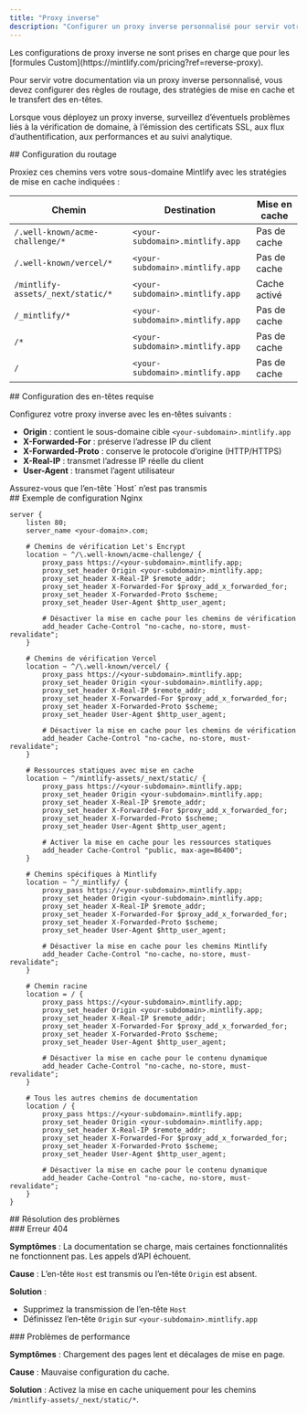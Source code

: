 ```yaml
---
title: "Proxy inverse"
description: "Configurer un proxy inverse personnalisé pour servir votre documentation"
---
```


<Note>
  Les configurations de proxy inverse ne sont prises en charge que pour les [formules Custom](https://mintlify.com/pricing?ref=reverse-proxy).
</Note>

Pour servir votre documentation via un proxy inverse personnalisé, vous devez configurer des règles de routage, des stratégies de mise en cache et le transfert des en-têtes.

Lorsque vous déployez un proxy inverse, surveillez d’éventuels problèmes liés à la vérification de domaine, à l’émission des certificats SSL, aux flux d’authentification, aux performances et au suivi analytique.

<div id="routing-configuration">
  ## Configuration du routage
</div>

Proxiez ces chemins vers votre sous-domaine Mintlify avec les stratégies de mise en cache indiquées :

| Chemin | Destination | Mise en cache |
|------|-------------|---------|
| `/.well-known/acme-challenge/*` | `<your-subdomain>.mintlify.app` | Pas de cache |
| `/.well-known/vercel/*` | `<your-subdomain>.mintlify.app` | Pas de cache |
| `/mintlify-assets/_next/static/*` | `<your-subdomain>.mintlify.app` | Cache activé |
| `/_mintlify/*` | `<your-subdomain>.mintlify.app` | Pas de cache |
| `/*` | `<your-subdomain>.mintlify.app` | Pas de cache |
| `/` | `<your-subdomain>.mintlify.app` | Pas de cache |

<div id="required-header-configuration">
  ## Configuration des en-têtes requise
</div>

Configurez votre proxy inverse avec les en-têtes suivants :

- **Origin** : contient le sous-domaine cible `<your-subdomain>.mintlify.app`
- **X-Forwarded-For** : préserve l’adresse IP du client
- **X-Forwarded-Proto** : conserve le protocole d’origine (HTTP/HTTPS)
- **X-Real-IP** : transmet l’adresse IP réelle du client
- **User-Agent** : transmet l’agent utilisateur

<Warning>
  Assurez-vous que l’en-tête `Host` n’est pas transmis
</Warning>

<div id="example-nginx-configuration">
  ## Exemple de configuration Nginx
</div>

```nginx
server {
    listen 80;
    server_name <your-domain>.com;

    # Chemins de vérification Let's Encrypt
    location ~ ^/\.well-known/acme-challenge/ {
        proxy_pass https://<your-subdomain>.mintlify.app;
        proxy_set_header Origin <your-subdomain>.mintlify.app;
        proxy_set_header X-Real-IP $remote_addr;
        proxy_set_header X-Forwarded-For $proxy_add_x_forwarded_for;
        proxy_set_header X-Forwarded-Proto $scheme;
        proxy_set_header User-Agent $http_user_agent;

        # Désactiver la mise en cache pour les chemins de vérification
        add_header Cache-Control "no-cache, no-store, must-revalidate";
    }

    # Chemins de vérification Vercel
    location ~ ^/\.well-known/vercel/ {
        proxy_pass https://<your-subdomain>.mintlify.app;
        proxy_set_header Origin <your-subdomain>.mintlify.app;
        proxy_set_header X-Real-IP $remote_addr;
        proxy_set_header X-Forwarded-For $proxy_add_x_forwarded_for;
        proxy_set_header X-Forwarded-Proto $scheme;
        proxy_set_header User-Agent $http_user_agent;

        # Désactiver la mise en cache pour les chemins de vérification
        add_header Cache-Control "no-cache, no-store, must-revalidate";
    }

    # Ressources statiques avec mise en cache
    location ~ ^/mintlify-assets/_next/static/ {
        proxy_pass https://<your-subdomain>.mintlify.app;
        proxy_set_header Origin <your-subdomain>.mintlify.app;
        proxy_set_header X-Real-IP $remote_addr;
        proxy_set_header X-Forwarded-For $proxy_add_x_forwarded_for;
        proxy_set_header X-Forwarded-Proto $scheme;
        proxy_set_header User-Agent $http_user_agent;

        # Activer la mise en cache pour les ressources statiques
        add_header Cache-Control "public, max-age=86400";
    }

    # Chemins spécifiques à Mintlify
    location ~ ^/_mintlify/ {
        proxy_pass https://<your-subdomain>.mintlify.app;
        proxy_set_header Origin <your-subdomain>.mintlify.app;
        proxy_set_header X-Real-IP $remote_addr;
        proxy_set_header X-Forwarded-For $proxy_add_x_forwarded_for;
        proxy_set_header X-Forwarded-Proto $scheme;
        proxy_set_header User-Agent $http_user_agent;

        # Désactiver la mise en cache pour les chemins Mintlify
        add_header Cache-Control "no-cache, no-store, must-revalidate";
    }

    # Chemin racine
    location = / {
        proxy_pass https://<your-subdomain>.mintlify.app;
        proxy_set_header Origin <your-subdomain>.mintlify.app;
        proxy_set_header X-Real-IP $remote_addr;
        proxy_set_header X-Forwarded-For $proxy_add_x_forwarded_for;
        proxy_set_header X-Forwarded-Proto $scheme;
        proxy_set_header User-Agent $http_user_agent;

        # Désactiver la mise en cache pour le contenu dynamique
        add_header Cache-Control "no-cache, no-store, must-revalidate";
    }

    # Tous les autres chemins de documentation
    location / {
        proxy_pass https://<your-subdomain>.mintlify.app;
        proxy_set_header Origin <your-subdomain>.mintlify.app;
        proxy_set_header X-Real-IP $remote_addr;
        proxy_set_header X-Forwarded-For $proxy_add_x_forwarded_for;
        proxy_set_header X-Forwarded-Proto $scheme;
        proxy_set_header User-Agent $http_user_agent;

        # Désactiver la mise en cache pour le contenu dynamique
        add_header Cache-Control "no-cache, no-store, must-revalidate";
    }
}
```


<div id="troubleshooting">
  ## Résolution des problèmes
</div>

<div id="404-error">
  ### Erreur 404
</div>

**Symptômes** : La documentation se charge, mais certaines fonctionnalités ne fonctionnent pas. Les appels d’API échouent.

**Cause** : L’en-tête `Host` est transmis ou l’en-tête `Origin` est absent.

**Solution** :

- Supprimez la transmission de l’en-tête `Host`
- Définissez l’en-tête `Origin` sur `<your-subdomain>.mintlify.app`

<div id="performance-issues">
  ### Problèmes de performance
</div>

**Symptômes** : Chargement des pages lent et décalages de mise en page.

**Cause** : Mauvaise configuration du cache.

**Solution** : Activez la mise en cache uniquement pour les chemins `/mintlify-assets/_next/static/*`.